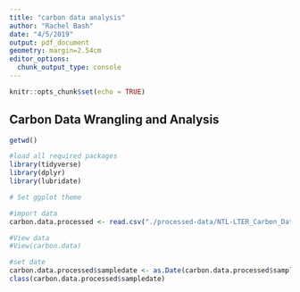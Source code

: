 ```yaml
---
title: "carbon data analysis"
author: "Rachel Bash"
date: "4/5/2019"
output: pdf_document
geometry: margin=2.54cm
editor_options: 
  chunk_output_type: console
---
```


```r
knitr::opts_chunk$set(echo = TRUE)
```

## Carbon Data Wrangling and Analysis


```r
getwd()

#load all required packages
library(tidyverse)
library(dplyr)
library(lubridate)

# Set ggplot theme


```

```r
#import data
carbon.data.processed <- read.csv("./processed-data/NTL-LTER_Carbon_Data_Processed.csv")

#View data
#View(carbon.data)

#set date
carbon.data.processed$sampledate <- as.Date(carbon.data.processed$sampledate, format = "%m/%d/%y")
class(carbon.data.processed$sampledate)

```

